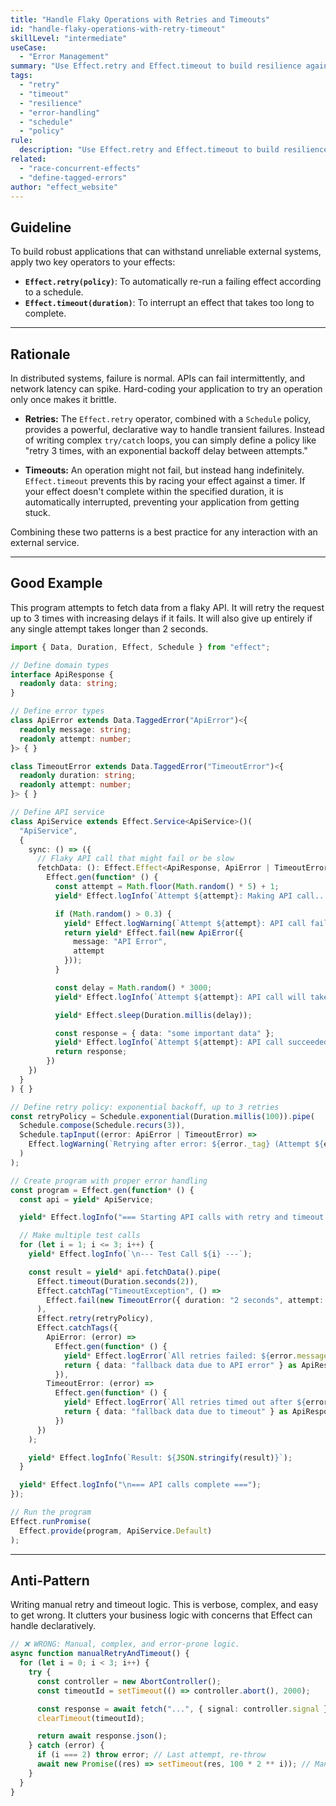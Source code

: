 ```yaml
---
title: "Handle Flaky Operations with Retries and Timeouts"
id: "handle-flaky-operations-with-retry-timeout"
skillLevel: "intermediate"
useCase:
  - "Error Management"
summary: "Use Effect.retry and Effect.timeout to build resilience against slow or intermittently failing operations, such as network requests."
tags:
  - "retry"
  - "timeout"
  - "resilience"
  - "error-handling"
  - "schedule"
  - "policy"
rule:
  description: "Use Effect.retry and Effect.timeout to build resilience against slow or intermittently failing effects."
related:
  - "race-concurrent-effects"
  - "define-tagged-errors"
author: "effect_website"
---
```


## Guideline

To build robust applications that can withstand unreliable external systems, apply two key operators to your effects:
-   **`Effect.retry(policy)`**: To automatically re-run a failing effect according to a schedule.
-   **`Effect.timeout(duration)`**: To interrupt an effect that takes too long to complete.

---

## Rationale

In distributed systems, failure is normal. APIs can fail intermittently, and network latency can spike. Hard-coding your application to try an operation only once makes it brittle.

-   **Retries:** The `Effect.retry` operator, combined with a `Schedule` policy, provides a powerful, declarative way to handle transient failures. Instead of writing complex `try/catch` loops, you can simply define a policy like "retry 3 times, with an exponential backoff delay between attempts."

-   **Timeouts:** An operation might not fail, but instead hang indefinitely. `Effect.timeout` prevents this by racing your effect against a timer. If your effect doesn't complete within the specified duration, it is automatically interrupted, preventing your application from getting stuck.

Combining these two patterns is a best practice for any interaction with an external service.

---

## Good Example

This program attempts to fetch data from a flaky API. It will retry the request up to 3 times with increasing delays if it fails. It will also give up entirely if any single attempt takes longer than 2 seconds.

```typescript
import { Data, Duration, Effect, Schedule } from "effect";

// Define domain types
interface ApiResponse {
  readonly data: string;
}

// Define error types
class ApiError extends Data.TaggedError("ApiError")<{
  readonly message: string;
  readonly attempt: number;
}> { }

class TimeoutError extends Data.TaggedError("TimeoutError")<{
  readonly duration: string;
  readonly attempt: number;
}> { }

// Define API service
class ApiService extends Effect.Service<ApiService>()(
  "ApiService",
  {
    sync: () => ({
      // Flaky API call that might fail or be slow
      fetchData: (): Effect.Effect<ApiResponse, ApiError | TimeoutError> =>
        Effect.gen(function* () {
          const attempt = Math.floor(Math.random() * 5) + 1;
          yield* Effect.logInfo(`Attempt ${attempt}: Making API call...`);

          if (Math.random() > 0.3) {
            yield* Effect.logWarning(`Attempt ${attempt}: API call failed`);
            return yield* Effect.fail(new ApiError({
              message: "API Error",
              attempt
            }));
          }

          const delay = Math.random() * 3000;
          yield* Effect.logInfo(`Attempt ${attempt}: API call will take ${delay.toFixed(0)}ms`);

          yield* Effect.sleep(Duration.millis(delay));

          const response = { data: "some important data" };
          yield* Effect.logInfo(`Attempt ${attempt}: API call succeeded with data: ${JSON.stringify(response)}`);
          return response;
        })
    })
  }
) { }

// Define retry policy: exponential backoff, up to 3 retries
const retryPolicy = Schedule.exponential(Duration.millis(100)).pipe(
  Schedule.compose(Schedule.recurs(3)),
  Schedule.tapInput((error: ApiError | TimeoutError) =>
    Effect.logWarning(`Retrying after error: ${error._tag} (Attempt ${error.attempt})`)
  )
);

// Create program with proper error handling
const program = Effect.gen(function* () {
  const api = yield* ApiService;

  yield* Effect.logInfo("=== Starting API calls with retry and timeout ===");

  // Make multiple test calls
  for (let i = 1; i <= 3; i++) {
    yield* Effect.logInfo(`\n--- Test Call ${i} ---`);

    const result = yield* api.fetchData().pipe(
      Effect.timeout(Duration.seconds(2)),
      Effect.catchTag("TimeoutException", () =>
        Effect.fail(new TimeoutError({ duration: "2 seconds", attempt: i }))
      ),
      Effect.retry(retryPolicy),
      Effect.catchTags({
        ApiError: (error) =>
          Effect.gen(function* () {
            yield* Effect.logError(`All retries failed: ${error.message} (Last attempt: ${error.attempt})`);
            return { data: "fallback data due to API error" } as ApiResponse;
          }),
        TimeoutError: (error) =>
          Effect.gen(function* () {
            yield* Effect.logError(`All retries timed out after ${error.duration} (Last attempt: ${error.attempt})`);
            return { data: "fallback data due to timeout" } as ApiResponse;
          })
      })
    );

    yield* Effect.logInfo(`Result: ${JSON.stringify(result)}`);
  }

  yield* Effect.logInfo("\n=== API calls complete ===");
});

// Run the program
Effect.runPromise(
  Effect.provide(program, ApiService.Default)
);
```

---

## Anti-Pattern

Writing manual retry and timeout logic. This is verbose, complex, and easy to get wrong. It clutters your business logic with concerns that Effect can handle declaratively.

```typescript
// ❌ WRONG: Manual, complex, and error-prone logic.
async function manualRetryAndTimeout() {
  for (let i = 0; i < 3; i++) {
    try {
      const controller = new AbortController();
      const timeoutId = setTimeout(() => controller.abort(), 2000);

      const response = await fetch("...", { signal: controller.signal });
      clearTimeout(timeoutId);

      return await response.json();
    } catch (error) {
      if (i === 2) throw error; // Last attempt, re-throw
      await new Promise((res) => setTimeout(res, 100 * 2 ** i)); // Manual backoff
    }
  }
}
```